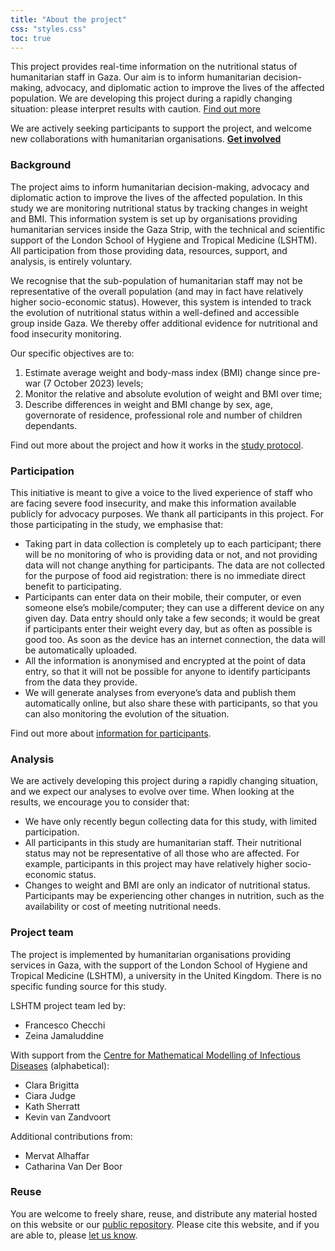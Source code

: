 ```yaml
---
title: "About the project"
css: "styles.css"
toc: true
---
```


::: {.callout-note appearance="simple"}
This project provides real-time information on the nutritional status of humanitarian staff in Gaza. Our aim is to inform humanitarian decision-making, advocacy, and diplomatic action to improve the lives of the affected population. We are developing this project during a rapidly changing situation: please interpret results with caution. [Find out more](./about)
:::
::: {.callout-caution title="Join us"}
We are actively seeking participants to support the project, and welcome new collaborations with humanitarian organisations. [**Get involved**](./contact)
:::

::: {.panel-tabset}

### Background

The project aims to inform humanitarian decision-making, advocacy and diplomatic action to improve the lives of the affected population. 
In this study we are monitoring nutritional status by tracking changes in weight and BMI. 
This information system is set up by organisations providing humanitarian services inside the Gaza Strip, with the technical and scientific support of the London School of Hygiene and Tropical Medicine (LSHTM). 
All participation from those providing data, resources, support, and analysis, is entirely voluntary.

We recognise that the sub-population of humanitarian staff may not be representative of the overall population (and may in fact have relatively higher socio-economic status). 
However, this system is intended to track the evolution of nutritional status within a well-defined and accessible group inside Gaza. 
We thereby offer additional evidence for nutritional and food insecurity monitoring.

Our specific objectives are to:

1. Estimate average weight and body-mass index (BMI) change since pre-war (7 October 2023) levels;
2. Monitor the relative and absolute evolution of weight and BMI over time;
3. Describe differences in weight and BMI change by sex, age, governorate of residence, professional role and number of children dependants.

Find out more about the project and how it works in the [study protocol](./protocol).

### Participation

This initiative is meant to give a voice to the lived experience of staff who are facing severe food insecurity, and make this information available publicly for advocacy purposes. 
We thank all participants in this project. 
For those participating in the study, we emphasise that:

- Taking part in data collection is completely up to each participant; there will be no monitoring of who is providing data or not, and not providing data will not change anything for participants. 
The data are not collected for the purpose of food aid registration: there is no immediate direct benefit to participating.
- Participants can enter data on their mobile, their computer, or even someone else’s mobile/computer; they can use a different device on any given day. Data entry should only take a few seconds; it would be great if participants enter their weight every day, but as often as possible is good too. As soon as the device has an internet connection, the data will be automatically uploaded.
-	All the information is anonymised and encrypted at the point of data entry, so that it will not be possible for anyone to identify participants from the data they provide.
-	We will generate analyses from everyone’s data and publish them automatically online, but also share these with participants, so that you can also monitoring the evolution of the situation.

Find out more about [information for participants](./protocol#appendix-information-sheet-and-online-consent-statement).

### Analysis

We are actively developing this project during a rapidly changing situation, and we expect our analyses to evolve over time. 
When looking at the results, we encourage you to consider that:

- We have only recently begun collecting data for this study, with limited participation. 
- All participants in this study are humanitarian staff.
Their nutritional status may not be representative of all those who are affected.
For example, participants in this project may have relatively higher socio-economic status.
- Changes to weight and BMI are only an indicator of nutritional status.
Participants may be experiencing other changes in nutrition, such as the availability or cost of meeting nutritional needs.

### Project team

The project is implemented by humanitarian organisations providing services in Gaza, with the support of the London School of Hygiene and Tropical Medicine (LSHTM), a university in the United Kingdom. 
There is no specific funding source for this study. 

LSHTM project team led by: 

- Francesco Checchi 
- Zeina Jamaluddine

With support from the [Centre for Mathematical Modelling of Infectious Diseases](https://www.lshtm.ac.uk/research/centres/centre-mathematical-modelling-infectious-diseases) (alphabetical):

- Clara Brigitta
- Ciara Judge
- Kath Sherratt
- Kevin van Zandvoort

Additional contributions from:

- Mervat Alhaffar
- Catharina Van Der Boor

### Reuse

You are welcome to freely share, reuse, and distribute any material hosted on this website or our [public repository](https://github.com/cmmid/gaza-response). Please cite this website, and if you are able to, please [let us know](https://github.com/cmmid/gaza-response/discussions/42).  

:::
